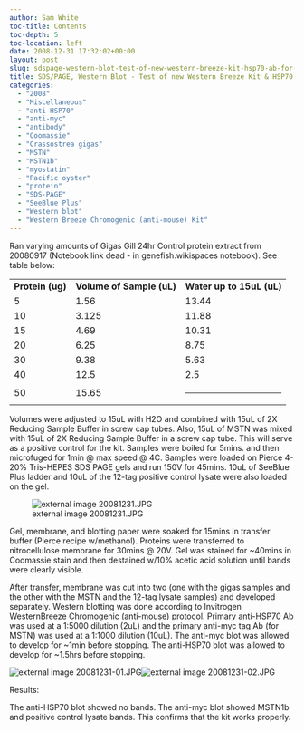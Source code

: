 ```yaml
---
author: Sam White
toc-title: Contents
toc-depth: 5
toc-location: left
date: 2008-12-31 17:32:02+00:00
layout: post
slug: sdspage-western-blot-test-of-new-western-breeze-kit-hsp70-ab-for-fish441
title: SDS/PAGE, Western Blot - Test of new Western Breeze Kit & HSP70 Ab for FISH441
categories:
  - "2008"
  - "Miscellaneous"
  - "anti-HSP70"
  - "anti-myc"
  - "antibody"
  - "Coomassie"
  - "Crassostrea gigas"
  - "MSTN"
  - "MSTN1b"
  - "myostatin"
  - "Pacific oyster"
  - "protein"
  - "SDS-PAGE"
  - "SeeBlue Plus"
  - "Western blot"
  - "Western Breeze Chromogenic (anti-mouse) Kit"
---
```


Ran varying amounts of Gigas Gill 24hr Control protein extract from 20080917 (Notebook link dead - in genefish.wikispaces notebook). See table below:

<table class="wiki_table" >
<tbody >
<tr >

<td >**Protein (ug)**
</td>

<td >**Volume of Sample (uL)**
</td>

<td >**Water up to 15uL (uL)**
</td>
</tr>
<tr >

<td >5
</td>

<td >1.56
</td>

<td >13.44
</td>
</tr>
<tr >

<td >10
</td>

<td >3.125
</td>

<td >11.88
</td>
</tr>
<tr >

<td >15
</td>

<td >4.69
</td>

<td >10.31
</td>
</tr>
<tr >

<td >20
</td>

<td >6.25
</td>

<td >8.75
</td>
</tr>
<tr >

<td >30
</td>

<td >9.38
</td>

<td >5.63
</td>
</tr>
<tr >

<td >40
</td>

<td >12.5
</td>

<td >2.5
</td>
</tr>
<tr >

<td >50
</td>

<td >15.65
</td>

<td >



* * *




</td>
</tr>
</tbody>
</table>

Volumes were adjusted to 15uL with H2O and combined with 15uL of 2X Reducing Sample Buffer in screw cap tubes. Also, 15uL of MSTN was mixed with 15uL of 2X Reducing Sample Buffer in a screw cap tube. This will serve as a positive control for the kit. Samples were boiled for 5mins. and then microfuged for 1min @ max speed @ 4C. Samples were loaded on Pierce 4-20% Tris-HEPES SDS PAGE gels and run 150V for 45mins. 10uL of SeeBlue Plus ladder and 10uL of the 12-tag positive control lysate were also loaded on the gel.

![external image 20081231.JPG](https://eagle.fish.washington.edu/Arabidopsis/SDS-PAGE/20081231.JPG)

Gel, membrane, and blotting paper were soaked for 15mins in transfer buffer (Pierce recipe w/methanol). Proteins were transferred to nitrocellulose membrane for 30mins @ 20V. Gel was stained for ~40mins in Coomassie stain and then destained w/10% acetic acid solution until bands were clearly visible.

After transfer, membrane was cut into two (one with the gigas samples and the other with the MSTN and the 12-tag lysate samples) and developed separately. Western blotting was done according to Invitrogen WesternBreeze Chromogenic (anti-mouse) protocol. Primary anti-HSP70 Ab was used at a 1:5000 dilution (2uL) and the primary anti-myc tag Ab (for MSTN) was used at a 1:1000 dilution (10uL). The anti-myc blot was allowed to develop for ~1min before stopping. The anti-HSP70 blot was allowed to develop for ~1.5hrs before stopping.

![external image 20081231-01.JPG](https://eagle.fish.washington.edu/Arabidopsis/Western%20Blots/20081231-01.JPG)![external image 20081231-02.JPG](http://eagle.fish.washington.edu/Arabidopsis/Western%20Blots/20081231-02.JPG)

Results:



The anti-HSP70 blot showed no bands. The anti-myc blot showed MSTN1b and positive control lysate bands. This confirms that the kit works properly.
